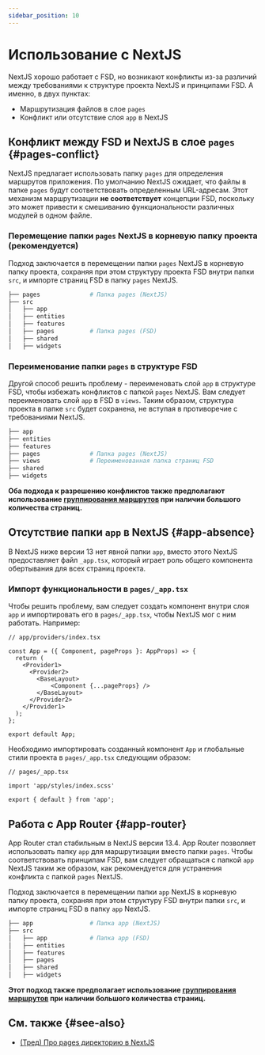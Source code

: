 ```yaml
---
sidebar_position: 10
---
```

# Использование с NextJS

NextJS хорошо работает с FSD, но возникают конфликты из-за различий между требованиями к структуре проекта NextJS и принципами FSD.
А именно, в двух пунктах: 

- Маршрутизация файлов в слое `pages`
- Конфликт или отсутствие слоя `app` в NextJS

## Конфликт между FSD и NextJS в слое `pages` {#pages-conflict}

NextJS предлагает использовать папку `pages` для определения маршрутов приложения. По умолчанию NextJS ожидает, что файлы в папке `pages` будут соответствовать определенным URL-адресам.
Этот механизм маршрутизации **не соответствует** концепции FSD, поскольку это может привести к смешиванию функциональности различных модулей в одном файле.

### Перемещение папки `pages` NextJS в корневую папку проекта (рекомендуется)

Подход заключается в перемещении папки `pages` NextJS в корневую папку проекта, сохраняя
при этом структуру проекта FSD внутри папки `src`, и импорте страниц FSD в папку `pages` NextJS.

```sh
├── pages              # Папка pages (NextJS)
├── src
│   ├── app
│   ├── entities
│   ├── features  
│   ├── pages          # Папка pages (FSD)
│   ├── shared
│   ├── widgets
```

### Переименование папки `pages` в структуре FSD

Другой способ решить проблему - переименовать слой `app` в структуре FSD, чтобы избежать конфликтов с папкой `pages` NextJS.
Вам следует переименовать слой `app` в FSD в `views`. 
Таким образом, структура проекта в папке `src` будет сохранена, не вступая в противоречие с требованиями NextJS.

```sh
├── app
├── entities
├── features  
├── pages              # Папка pages (NextJS)
├── views              # Переименованная папка страниц FSD
├── shared
├── widgets             
```

__Оба подхода к разрешению конфликтов также предполагают использование [группирования маршрутов](https://nextjs.org/docs/app/building-your-application/routing/route-groups) при наличии большого количества страниц.__

## Отсутствие папки `app` в NextJS {#app-absence}

В NextJS ниже версии 13 нет явной папки `app`, вместо этого NextJS предоставляет файл `_app.tsx`,
который играет роль общего компонента обертывания для всех страниц проекта.

### Импорт функциональности в `pages/_app.tsx`

Чтобы решить проблему, вам следует создать компонент внутри слоя `app` и импортировать его в `pages/_app.tsx`, чтобы NextJS мог с ним работать.
Например:

```tsx
// app/providers/index.tsx

const App = ({ Component, pageProps }: AppProps) => {
  return (
    <Provider1>
      <Provider2>
        <BaseLayout>
            <Component {...pageProps} />
        </BaseLayout>
      </Provider2>
    </Provider1>
  );
};

export default App;
```
Необходимо импортировать созданный компонент `App` и глобальные стили проекта в `pages/_app.tsx` следующим образом:

```tsx
// pages/_app.tsx

import 'app/styles/index.scss'

export { default } from 'app';
```

## Работа с App Router {#app-router}

App Router стал стабильным в NextJS версии 13.4. App Router позволяет использовать папку `app` для маршрутизации вместо папки `pages`.
Чтобы соответствовать принципам FSD, вам следует обращаться с папкой `app` NextJS таким же образом, как рекомендуется
для устранения конфликта с папкой `pages` NextJS.

Подход заключается в перемещении папки `app` NextJS в корневую папку проекта, сохраняя
при этом структуру FSD внутри папки `src`, и импорте страниц FSD в папку `app` NextJS.

```sh
├── app                # Папка app (NextJS)
├── src
│   ├── app            # Папка app (FSD)
│   ├── entities
│   ├── features  
│   ├── pages
│   ├── shared
│   ├── widgets
```

__Этот подход также предполагает использование [группирования маршрутов](https://nextjs.org/docs/app/building-your-application/routing/route-groups) при наличии большого количества страниц.__

## См. также {#see-also}

- [(Тред) Про pages директорию в NextJS](https://t.me/feature_sliced/3623)
